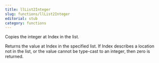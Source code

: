 ```yaml
---
title: llList2Integer
slug: functions/llList2Integer
editorial: stub
category: functions
---
```


<LSLFunction name="llList2Integer"/>

Copies the integer at Index in the list.

Returns the value at Index in the specified list. If Index describes a location not in the list, or the value cannot be type-cast to an integer, then zero is returned.

